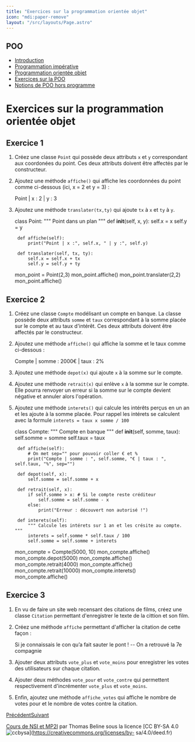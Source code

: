 ```yaml
---
title: "Exercices sur la programmation orientée objet"
icon: "mdi:paper-remove"
layout: "/src/layouts/Page.astro"
---
```

 
## POO

  - [Introduction](.)
  - [Programmation impérative](programmation-imperative)
  - [Programmation orientée objet](programmation-orientee-objet)
  - [Exercices sur la POO](exercices)
  - [Notions de POO hors programme](poo-hors-programme)

# Exercices sur la programmation orientée objet

## Exercice 1

1. Créez une classe `Point` qui possède deux attributs `x` et `y`
correspondant aux coordonées du point. Ces deux attributs doivent être
affectés par le constructeur.  
2. Ajoutez une méthode `affiche()` qui affiche les coordonnées du point
comme ci-dessous (ici, x = 2 et y = 3) :

    
    
    Point | x : 2 | y : 3

3. Ajoutez une méthode `translater(tx,ty)` qui ajoute `tx` à `x` et `ty` à
`y`.

    
    
    class Point:
        """ Point dans un plan """
        def __init__(self, x, y):
            self.x = x
            self.y = y
    
        def affiche(self):
            print("Point | x :", self.x, " | y :", self.y)
    
        def translater(self, tx, ty):
            self.x = self.x + tx
            self.y = self.y + ty
    
    mon_point = Point(2,3)
    mon_point.affiche()
    mon_point.translater(2,2)
    mon_point.affiche()

## Exercice 2

1. Créez une classe `Compte` modélisant un compte en banque. La classe
possède deux attributs `somme` et `taux` correspondant à la somme placée sur
le compte et au taux d'intérêt. Ces deux attributs doivent être affectés par
le constructeur.  
2. Ajoutez une méthode `affiche()` qui affiche la somme et le taux comme
ci-dessous :

    
    
    Compte | somme : 2000€ | taux : 2%

3. Ajoutez une méthode `depot(x)` qui ajoute `x` à la somme sur le compte.

4. Ajoutez une méthode `retrait(x)` qui enlève `x` à la somme sur le
compte. Elle pourra renvoyer un erreur si la somme sur le compte devient
négative et annuler alors l'opération.

5. Ajoutez une méthode `interets()` qui calcule les intérêts perçus en un
an et les ajoute à la somme placée. Pour rappel les intérets se calculent avec
la formule `interets = taux x somme / 100`

    
    
    class Compte:
        """ Compte en banque """
        def __init__(self, somme, taux):
            self.somme = somme
            self.taux = taux
    
        def affiche(self):
            # On met sep="" pour pouvoir coller € et %
            print("Compte | somme : ", self.somme, "€ | taux : ", self.taux, "%", sep="")
    
        def depot(self, x):
            self.somme = self.somme + x
    
        def retrait(self, x):
            if self.somme > x: # Si le compte reste créditeur
                self.somme = self.somme - x
            else:
                print("Erreur : découvert non autorisé !")
    
        def interets(self):
            """ Calcule les intérets sur 1 an et les crésite au compte. """
            interets = self.somme * self.taux / 100
            self.somme = self.somme + interets
    
    mon_compte = Compte(5000, 10)
    mon_compte.affiche()
    mon_compte.depot(5000)
    mon_compte.affiche()
    mon_compte.retrait(4000)
    mon_compte.affiche()
    mon_compte.retrait(10000)
    mon_compte.interets()
    mon_compte.affiche()

## Exercice 3

1. En vu de faire un site web recensant des citations de films, créez une
classe `Citation` permettant d'enregistrer le texte de la cittion et son film.

2. Créez une méthode `affiche` permettant d'afficher la citation de cette
façon :

    
    
    Si je connaissais le con qu’a fait sauter le pont !
     -- On a retrouvé la 7e compagnie

3. Ajouter deux attributs `vote_plus` et `vote_moins` pour enregistrer les
votes des utilisateurs sur chaque citation.

4. Ajouter deux méthodes `vote_pour` et `vote_contre` qui permettent
respectivement d'incrémenter `vote_plus` et `vote_moins`.

5. Enfin, ajoutez une méthode `affiche_votes` qui affiche le nombre de
votes pour et le nombre de votes contre la citation.

[Précédent](programmation-orientee-objet)[Suivant](poo-hors-programme)

[Cours de NSI et MP2I](https://kxs.fr/cours/) par Thomas Beline sous la
licence [CC BY-SA 4.0
![ccbysa](//cours/ccbysa.svg)](https://creativecommons.org/licenses/by-
sa/4.0/deed.fr)

